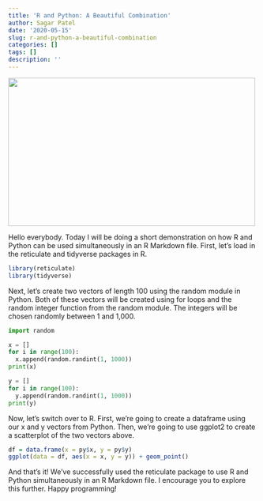```yaml
---
title: 'R and Python: A Beautiful Combination'
author: Sagar Patel
date: '2020-05-15'
slug: r-and-python-a-beautiful-combination
categories: []
tags: []
description: ''
---
```

![](/blog/2020-05-15-r-and-python-a-beautiful-combination_files/reticulate.png){width=500px height=300px}

Hello everybody. Today I will be doing a short demonstration on how R and Python can be used simultaneously in an R Markdown file. First, let's load in the reticulate and tidyverse packages in R.
```r
library(reticulate)
library(tidyverse)
```

Next, let's create two vectors of length 100 using the random module in Python. Both of these vectors will be created using for loops and the random integer function from the random module. The integers will be chosen randomly between 1 and 1,000.
```python
import random

x = []
for i in range(100):
  x.append(random.randint(1, 1000))
print(x)

y = []
for i in range(100):
  y.append(random.randint(1, 1000))
print(y)
```

Now, let's switch over to R. First, we're going to create a dataframe using our x and y vectors from Python. Then, we're going to use ggplot2 to create a scatterplot of the two vectors above.
```r
df = data.frame(x = py$x, y = py$y)
ggplot(data = df, aes(x = x, y = y)) + geom_point()
```

And that's it! We've successfully used the reticulate package to use R and Python simultaneously in an R Markdown file. I encourage you to explore this further. Happy programming!

